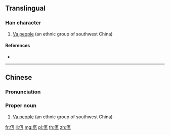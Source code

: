 {{character info/new}}
==Translingual==
{{wikipedia|Va people}}

===Han character===
{{Han char|rn=9|rad=人|as=04|sn=6|four=21217|canj=OMVN|ids=⿰亻瓦}}

# [[w:Va people|Va people]] (an ethnic group of southwest China)

====References====
* {{Han ref|kx=0100.021|hdz=10121.030|uh=4F64|ud=20324|bh=CA5F|bd=51807}}

----

==Chinese==
{{zh-forms}}

===Pronunciation===
{{zh-pron
|m=wǎ
|c=nga5
|mc=
|oc=
|ma=
|cat=pn
}}

===Proper noun===
{{zh-proper noun|ts}}

# [[w:Va people|Va people]] (an ethnic group of southwest China)

[[fr:佤]]
[[li:佤]]
[[mg:佤]]
[[pl:佤]]
[[th:佤]]
[[zh:佤]]
